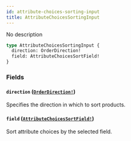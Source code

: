 ```yaml
---
id: attribute-choices-sorting-input
title: AttributeChoicesSortingInput
---
```


No description

```graphql
type AttributeChoicesSortingInput {
  direction: OrderDirection!
  field: AttributeChoicesSortField!
}
```

### Fields

#### `direction` ([`OrderDirection!`](/developer/api-reference/enums/order-direction))

Specifies the direction in which to sort products.

#### `field` ([`AttributeChoicesSortField!`](/developer/api-reference/enums/attribute-choices-sort-field))

Sort attribute choices by the selected field.
